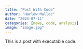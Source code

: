 ```yaml
---
title: "Post With Code"
author: "Harlow Malloc"
date: "2024-07-11"
categories: [news, code, analysis]
image: "image.jpg"
---
```


This is a post with executable code.

